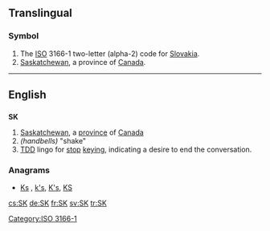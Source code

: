 {{also|sk|Sk|-sk|.sk}}
==Translingual==

===Symbol===
{{head|mul|symbol}}
# The [[ISO]] 3166-1 two-letter (alpha-2) code for [[Slovakia]].
# [[Saskatchewan]], a province of [[Canada]].

[[Category:ISO 3166-1]]
----

==English==

==={{abbreviation-old}}===
'''SK'''

# [[Saskatchewan]], a [[province]] of [[Canada]]
# ''(handbells)'' "shake"
# [[TDD]] lingo for [[stop]] [[keying]], indicating a desire to end the conversation.

===Anagrams===
* [[Ks#English|Ks]] , [[k's#English|k's]], [[K's#English|K's]], [[KS#English|KS]]

[[cs:SK]]
[[de:SK]]
[[fr:SK]]
[[sv:SK]]
[[tr:SK]]